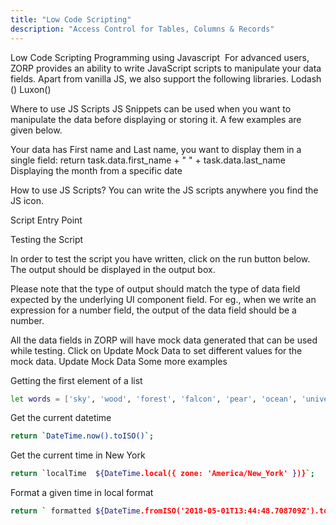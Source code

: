 ```yaml
---
title: "Low Code Scripting"
description: "Access Control for Tables, Columns & Records"
---
```


Low Code Scripting
Programming using Javascript
​
For advanced users, ZORP provides an ability to write JavaScript scripts to manipulate your data fields.
Apart from vanilla JS, we also support the following libraries.
Lodash ()
Luxon()

Where to use JS Scripts
JS Snippets can be used when you want to manipulate the data before displaying or storing it. A few examples are given below.

Your data has First name and Last name, you want to display them in a single field:
return task.data.first_name + " " + task.data.last_name
Displaying the month from a specific date

How to use JS Scripts?​
You can write the JS scripts anywhere you find the JS icon.

​Script Entry Point​

Testing the Script​

In order to test the script you have written, click on the run button below. The output should be displayed in the output box.

Please note that the type of output should match the type of data field expected by the underlying UI component field. For eg., when we write an expression for a number field, the output of the data field should be a number.

All the data fields in ZORP will have mock data generated that can be used while testing.
Click on Update Mock Data to set different values for the mock data. Update Mock Data​
Some more examples​

Getting the first element of a list

```bash
let words = ['sky', 'wood', 'forest', 'falcon', 'pear', 'ocean', 'universe'];return \_.first(words);
```

Get the current datetime

```bash
return `DateTime.now().toISO()`;
```

Get the current time in New York

```bash
return `localTime  ${DateTime.local({ zone: 'America/New_York' })}`;
```

Format a given time in local format

```bash
return ` formatted ${DateTime.fromISO('2018-05-01T13:44:48.708709Z').toLocaleString()}`;
```
